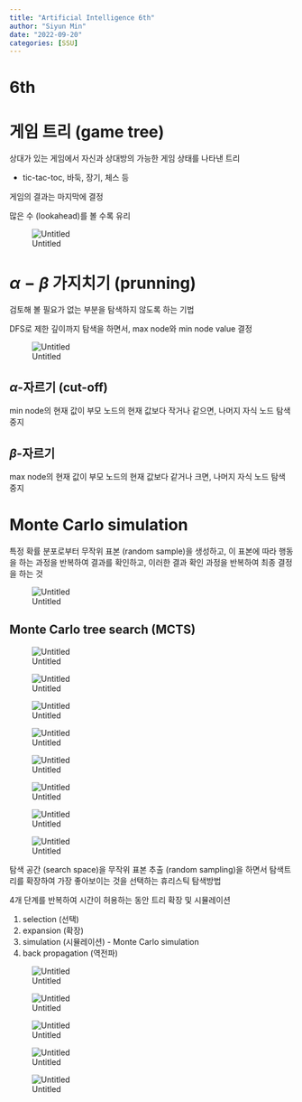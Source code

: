 ```yaml
---
title: "Artificial Intelligence 6th"
author: "Siyun Min"
date: "2022-09-20"
categories: [SSU]
---
```

# 6th

# 게임 트리 (game tree)

상대가 있는 게임에서 자신과 상대방의 가능한 게임 상태를 나타낸 트리

- tic-tac-toc, 바둑, 장기, 체스 등

게임의 결과는 마지막에 결정

많은 수 (lookahead)를 볼 수록 유리

![Untitled](./Untitled.png)

# $\alpha - \beta$ 가지치기 (prunning)

검토해 볼 필요가 없는 부분을 탐색하지 않도록 하는 기법

DFS로 제한 깊이까지 탐색을 하면서, max node와 min node value 결정

![Untitled](./Untitled%201.png)

## $\alpha$-자르기 (cut-off)

min node의 현재 값이 부모 노드의 현재 값보다 작거나 같으면, 나머지 자식 노드 탐색 중지

## $\beta$-자르기

max node의 현재 값이 부모 노드의 현재 값보다 같거나 크면, 나머지 자식 노드 탐색 중지

# Monte Carlo simulation

특정 확률 분포로부터 무작위 표본 (random sample)을 생성하고, 이 표본에 따라 행동을 하는 과정을 반복하여 결과를 확인하고, 이러한 결과 확인 과정을 반복하여 최종 결정을 하는 것

![Untitled](./Untitled%202.png)

## Monte Carlo tree search (MCTS)

![Untitled](./Untitled%203.png)

![Untitled](./Untitled%204.png)

![Untitled](./Untitled%205.png)

![Untitled](./Untitled%206.png)

![Untitled](./Untitled%207.png)

![Untitled](./Untitled%208.png)

![Untitled](./Untitled%209.png)

![Untitled](./Untitled%2010.png)

탐색 공간 (search space)을 무작위 표본 추출 (random sampling)을 하면서 탐색트리를 확장하여 가장 좋아보이는 것을 선택하는 휴리스틱 탐색방법

4개 단계를 반복하여 시간이 허용하는 동안 트리 확장 및 시뮬레이션

1. selection (선택)
2. expansion (확장)
3. simulation (시뮬레이션) - Monte Carlo simulation
4. back propagation (역전파)

![Untitled](./Untitled%2011.png)

![Untitled](./Untitled%2012.png)

![Untitled](./Untitled%2013.png)

![Untitled](./Untitled%2014.png)

![Untitled](./Untitled%2015.png)